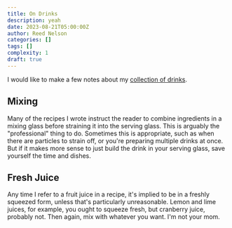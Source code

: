 ```yaml
---
title: On Drinks
description: yeah
date: 2023-08-21T05:00:00Z
author: Reed Nelson
categories: []
tags: []
complexity: 1
draft: true
---
```


I would like to make a few notes about my [collection of drinks](/drink).

## Mixing

Many of the recipes I wrote instruct the reader to combine ingredients in a mixing glass before straining it into the serving glass. This is arguably the "professional" thing to do. Sometimes this is appropriate, such as when there are particles to strain off, or you're preparing multiple drinks at once. But if it makes more sense to just build the drink in your serving glass, save yourself the time and dishes.

## Fresh Juice

Any time I refer to a fruit juice in a recipe, it's implied to be in a freshly squeezed form, unless that's particularly unreasonable. Lemon and lime juices, for example, you ought to squeeze fresh, but cranberry juice, probably not. Then again, mix with whatever you want. I'm not your mom.
